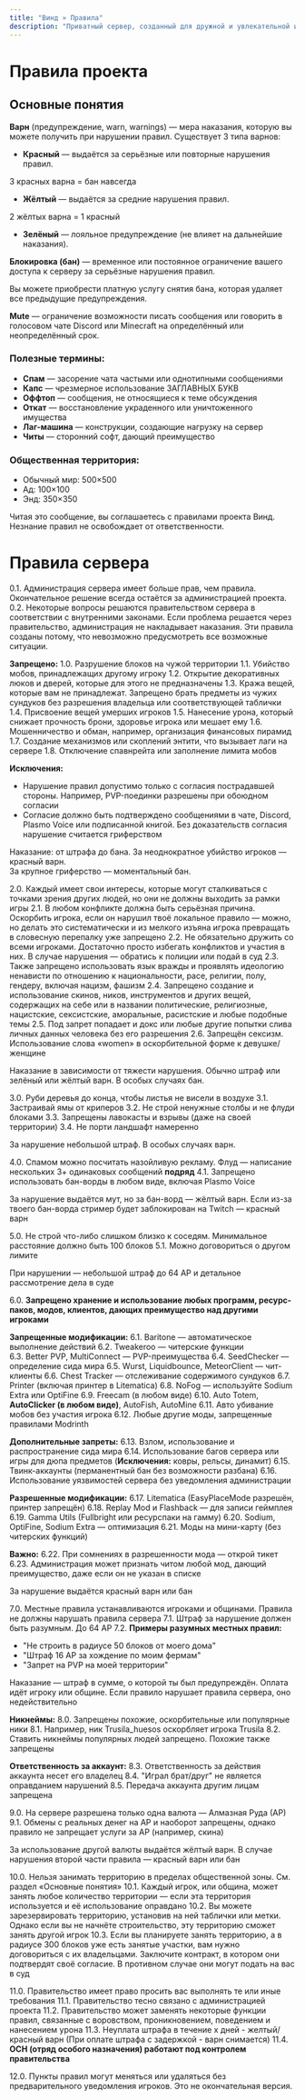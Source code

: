 ```yaml
---
title: "Винд » Правила"
description: "Приватный сервер, созданный для дружной и увлекательной игры."
---
```

# Правила проекта
## Основные понятия

**Варн** (предупреждение, warn, warnings) — мера наказания, которую вы можете получить при нарушении правил. Существует 3 типа варнов:

- **Красный** — выдаётся за серьёзные или повторные нарушения правил.
 <Alert type="danger">
 3 красных варна = бан навсегда
 </Alert>

- **Жёлтый** — выдаётся за средние нарушения правил.
 <Alert type="warning">
 2 жёлтых варна = 1 красный
 </Alert>

- **Зелёный** — лояльное предупреждение (не влияет на дальнейшие наказания).

**Блокировка (бан)** — временное или постоянное ограничение вашего доступа к серверу за серьёзные нарушения правил.

Вы можете приобрести платную услугу снятия бана, которая удаляет все предыдущие предупреждения.

**Mute** — ограничение возможности писать сообщения или говорить в голосовом чате Discord или Minecraft на определённый или неопределённый срок.

### Полезные термины:

- **Спам** — засорение чата частыми или однотипными сообщениями
- **Капс** — чрезмерное использование ЗАГЛАВНЫХ БУКВ
- **Оффтоп** — сообщения, не относящиеся к теме обсуждения
- **Откат** — восстановление украденного или уничтоженного имущества
- **Лаг-машина** — конструкции, создающие нагрузку на сервер
- **Читы** — сторонний софт, дающий преимущество

### Общественная территория:

- Обычный мир: 500×500
- Ад: 100×100
- Энд: 350×350

<Alert type="info">
Читая это сообщение, вы соглашаетесь с правилами проекта Винд.<br />
Незнание правил не освобождает от ответственности.
</Alert>
<br/>

# Правила сервера

<Dropdown title="0. Основные правила игры">

0.1. Администрация сервера имеет больше прав, чем правила. Окончательное решение всегда остаётся за администрацией проекта.
0.2. Некоторые вопросы решаются правительством сервера в соответствии с внутренними законами. Если проблема решается через правительство, администрация не накладывает наказания.
<Alert type="danger">
Эти правила созданы потому, что невозможно предусмотреть все возможные ситуации.
</Alert>

</Dropdown>

<Dropdown title="1. Гриферство и вредительство проекту">

**Запрещено:**
1.0. Разрушение блоков на чужой территории
1.1. Убийство мобов, принадлежащих другому игроку
1.2. Открытие декоративных люков и дверей, которые для этого не предназначены
1.3. Кража вещей, которые вам не принадлежат. Запрещено брать предметы из чужих сундуков без разрешения владельца или соответствующей таблички
1.4. Присвоение вещей умерших игроков
1.5. Нанесение урона, который снижает прочность брони, здоровье игрока или мешает ему
1.6. Мошенничество и обман, например, организация финансовых пирамид
1.7. Создание механизмов или скоплений энтити, что вызывает лаги на сервере
1.8. Отключение спавнрейта или заполнение лимита мобов

**Исключения:**
- Нарушение правил допустимо только с согласия пострадавшей стороны. Например, PVP-поединки разрешены при обоюдном согласии
- Согласие должно быть подтверждено сообщениями в чате, Discord, Plasmo Voice или подписанной книгой. Без доказательств согласия нарушение считается гриферством

<Alert type="danger">
Наказание: от штрафа до бана. За неоднократное убийство игроков — красный варн.<br />
За крупное гриферство — моментальный бан.
</Alert>

</Dropdown>

<Dropdown title="2. Конфликты">

2.0. Каждый имеет свои интересы, которые могут сталкиваться с точками зрения других людей, но они не должны выходить за рамки игры
2.1. В любом конфликте должна быть серьёзная причина. Оскорбить игрока, если он нарушил твоё локальное правило — можно, но делать это систематически и из мелкого изъяна игрока превращать в словесную перепалку уже запрещено
2.2. Не обязательно дружить со всеми игроками. Достаточно просто избегать конфликтов и участия в них. В случае нарушения — обратись к полиции или подай в суд
2.3. Также запрещено использовать язык вражды и проявлять идеологию ненависти по отношению к национальности, расе, религии, полу, гендеру, включая нацизм, фашизм
2.4. Запрещено создание и использование скинов, ников, инструментов и других вещей, содержащих на себе или в названии политические, религиозные, нацистские, сексистские, аморальные, расистские и любые подобные темы
2.5. Под запрет попадает и докс или любые другие попытки слива личных данных человека без его разрешения
2.6. Запрещён сексизм. Использование слова «women» в оскорбительной форме к девушке/женщине

<Alert type="warning">
Наказание в зависимости от тяжести нарушения. Обычно штраф или зелёный или жёлтый варн. В особых случаях бан.
</Alert>

</Dropdown>

<Dropdown title="3. Порча мира и флуд блоками">

3.0. Руби деревья до конца, чтобы листья не висели в воздухе
3.1. Застраивай ямы от криперов
3.2. Не строй ненужные столбы и не флуди блоками
3.3. Запрещены лавокасты и взрывы (даже на своей территории)
3.4. Не порти ландшафт намеренно

<Alert type="warning">
За нарушение небольшой штраф. В особых случаях варн.
</Alert>

</Dropdown>

<Dropdown title="4. Спам и флуд. Использование бан-вордов запрещено">

4.0. Спамом можно посчитать назойливую рекламу. Флуд — написание нескольких 3+ одинаковых сообщений **подряд**
4.1. Запрещено использовать бан-ворды в любом виде, включая Plasmo Voice

<Alert type="warning">
За нарушение выдаётся мут, но за бан-ворд — жёлтый варн. Если из-за твоего бан-ворда стример будет заблокирован на Twitch — красный варн
</Alert>

</Dropdown>

<Dropdown title="5. Дистанция с соседями">

5.0. Не строй что-либо слишком близко к соседям. Минимальное расстояние должно быть 100 блоков
5.1. Можно договориться о другом лимите

<Alert type="info">
При нарушении — небольшой штраф до 64 АР и детальное рассмотрение дела в суде
</Alert>

</Dropdown>

<Dropdown title="6. Читы и модификации">

6.0. **Запрещено хранение и использование любых программ, ресурс-паков, модов, клиентов, дающих преимущество над другими игроками**

**Запрещенные модификации:**
6.1. Baritone — автоматическое выполнение действий
6.2. Tweakeroo — читерские функции  
6.3. Better PVP, MultiConnect — PVP-преимущества
6.4. SeedChecker — определение сида мира
6.5. Wurst, Liquidbounce, MeteorClient — чит-клиенты
6.6. Chest Tracker — отслеживание содержимого сундуков
6.7. Printer (включая принтер в Litematica)
6.8. NoFog — используйте Sodium Extra или OptiFine
6.9. Freecam (в любом виде)
6.10. Auto Totem, **AutoClicker (в любом виде)**, AutoFish, AutoMine
6.11. Авто убивание мобов без участия игрока
6.12. Любые другие моды, запрещенные правилами Modrinth

**Дополнительные запреты:**
6.13. Взлом, использование и распространение сида мира
6.14. Использование багов сервера или игры для дюпа предметов (**Исключения:** ковры, рельсы, динамит)
6.15. Твинк-аккаунты (перманентный бан без возможности разбана)
6.16. Использование уязвимостей сервера без уведомления администрации

**Разрешенные модификации:**
6.17. Litematica (EasyPlaceMode разрешён, принтер запрещён)
6.18. Replay Mod и Flashback — для записи геймплея
6.19. Gamma Utils (Fullbright или ресурспаки на гамму)
6.20. Sodium, OptiFine, Sodium Extra — оптимизация
6.21. Моды на мини-карту (без читерских функций)

**Важно:**
6.22. При сомнениях в разрешенности мода — открой тикет
6.23. Администрация может признать читом любой мод, дающий преимущество, даже если он не указан в списке

<Alert type="danger">
За нарушение выдаётся красный варн или бан
</Alert>

</Dropdown>

<Dropdown title="7. Локальные правила территорий">

7.0. Местные правила устанавливаются игроками и общинами. Правила не должны нарушать правила сервера
7.1. Штраф за нарушение должен быть разумным. До 64 АР
7.2. **Примеры разумных местных правил:**
- "Не строить в радиусе 50 блоков от моего дома"
- "Штраф 16 АР за хождение по моим фермам"
- "Запрет на PVP на моей территории"

<Alert type="info">
Наказание — штраф в сумме, о которой ты был предупреждён. Оплата идёт игроку или общине. Если правило нарушает правила сервера, оно недействительно
</Alert>

</Dropdown>

<Dropdown title="8. Аккаунты и никнеймы">

**Никнеймы:**
8.0. Запрещены похожие, оскорбительные или популярные ники
8.1. Например, ник Trusila_huesos оскорбляет игрока Trusila
8.2. Ставить никнеймы популярных людей запрещено. Похожие также запрещены

**Ответственность за аккаунт:**
8.3. Ответственность за действия аккаунта несет его владелец
8.4. "Играл брат/друг" не является оправданием нарушений
8.5. Передача аккаунта другим лицам запрещена

</Dropdown>

<Dropdown title="9. Валюта — Алмазная Руда">

9.0. На сервере разрешена только одна валюта — Алмазная Руда (АР)
9.1. Обмены с реальных денег на АР и наоборот запрещены, однако правило не запрещает услуги за АР (например, скина)

<Alert type="warning">
За использование другой валюты выдаётся жёлтый варн. В случае нарушения второй части правила — красный варн или бан
</Alert>

</Dropdown>

<Dropdown title="10. Правила занятия территории">

10.0. Нельзя занимать территорию в пределах общественной зоны. См. раздел «Основные понятия»
10.1. Каждый игрок, или община, может занять любое количество территории — если эта территория используется и её использование оправдано
10.2. Вы можете зарезервировать территорию, установив на ней таблички или метки. Однако если вы не начнёте строительство, эту территорию сможет занять другой игрок
10.3. Если вы планируете занять территорию, а в радиусе 300 блоков уже есть занятые участки, вам нужно договориться с их владельцами. Заключите контракт, в котором они подтвердят своё согласие. В противном случае они могут подать на вас в суд

</Dropdown>

<Dropdown title="11. Правительство">

11.0. Правительство имеет право просить вас выполнять те или иные требования
11.1. Правительство тесно связано с администрацией проекта
11.2. Правительство может заменять некоторые функции правил, связанные с воровством, проникновением, поведением и нанесением урона
11.3. Неуплата штрафа в течение x дней - желтый/красный варн (При оплате штрафа с задержкой - варн снимается)
11.4. **ОСН (отряд особого назначения) работают под контролем правительства**

</Dropdown>

<Dropdown title="12. Изменения правил">

12.0. Пункты правил могут меняться или удаляться без предварительного уведомления игроков. Это не окончательная версия.

</Dropdown>